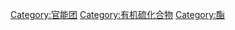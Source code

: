 {{catmore}}
{{Commons cat|Sulfonate esters}}

[[Category:官能团|Category:官能团]]
[[Category:有机硫化合物|Category:有机硫化合物]]
[[Category:酯|Category:酯]]